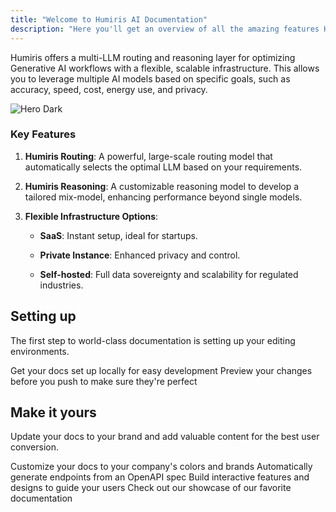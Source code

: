 ```yaml
---
title: "Welcome to Humiris AI Documentation"
description: "Here you'll get an overview of all the amazing features Humiris offers to help you mix all LLMs in 1 model."
---
```


Humiris offers a multi-LLM routing and reasoning layer for optimizing Generative AI workflows with a flexible, scalable infrastructure. This allows you to leverage multiple AI models based on specific goals, such as accuracy, speed, cost, energy use, and privacy.

<img alt="Hero Dark" classname="hidden dark:block" src="Logoblanccopie.png" />

### Key Features

1. **Humiris Routing**: A powerful, large-scale routing model that automatically selects the optimal LLM based on your requirements.

2. **Humiris Reasoning**: A customizable reasoning model to develop a tailored mix-model, enhancing performance beyond single models.

3. **Flexible Infrastructure Options**:

   * **SaaS**: Instant setup, ideal for startups.

   * **Private Instance**: Enhanced privacy and control.

   * **Self-hosted**: Full data sovereignty and scalability for regulated industries.

## Setting up

The first step to world-class documentation is setting up your editing environments.

<CardGroup cols={2}>
  <Card title="Edit Your Docs" icon="pen-to-square" href="https://mintlify.com/docs/quickstart">
    Get your docs set up locally for easy development
  </Card>

  <Card title="Preview Changes" icon="image" href="https://mintlify.com/docs/development">
    Preview your changes before you push to make sure they're perfect
  </Card>
</CardGroup>

## Make it yours

Update your docs to your brand and add valuable content for the best user conversion.

<CardGroup cols={2}>
  <Card title="Customize Style" icon="palette" href="https://mintlify.com/docs/settings/global">
    Customize your docs to your company's colors and brands
  </Card>

  <Card title="Reference APIs" icon="code" href="https://mintlify.com/docs/api-playground/openapi">
    Automatically generate endpoints from an OpenAPI spec
  </Card>

  <Card title="Add Components" icon="screwdriver-wrench" href="https://mintlify.com/docs/components/accordion">
    Build interactive features and designs to guide your users
  </Card>

  <Card title="Get Inspiration" icon="stars" href="https://mintlify.com/customers">
    Check out our showcase of our favorite documentation
  </Card>
</CardGroup>
